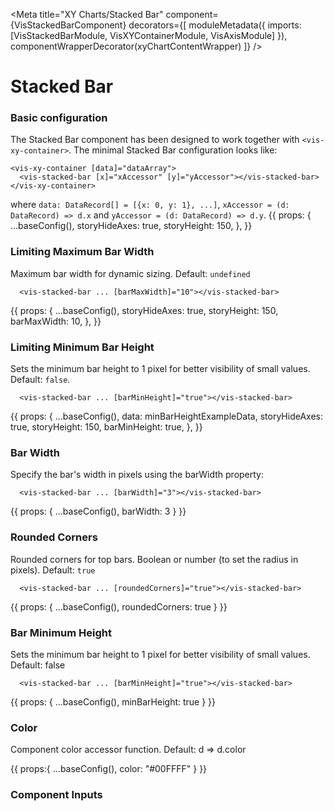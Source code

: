 


<Meta
  title="XY Charts/Stacked Bar"
  component={VisStackedBarComponent}
  decorators={[
    moduleMetadata({ imports: [VisStackedBarModule, VisXYContainerModule, VisAxisModule] }),
    componentWrapperDecorator(xyChartContentWrapper)
  ]}
/>

<style>{``}</style>

# Stacked Bar
### Basic configuration
The Stacked Bar component has been designed to work together with `<vis-xy-container>`. The minimal Stacked Bar configuration looks like:
```angular2html
<vis-xy-container [data]="dataArray">
  <vis-stacked-bar [x]="xAccessor" [y]="yAccessor"></vis-stacked-bar>
</vis-xy-container>
```
where `data: DataRecord[] = [{x: 0, y: 1}, ...]`, `xAccessor = (d: DataRecord) => d.x` and `yAccessor = (d: DataRecord) => d.y`.
<Story name="Simple Area">
  {{
    props: {
      ...baseConfig(),
      storyHideAxes: true,
      storyHeight: 150,
    },
  }}
</Story>

### Limiting Maximum Bar Width
Maximum bar width for dynamic sizing. Default: `undefined`
```angular2html
  <vis-stacked-bar ... [barMaxWidth]="10"></vis-stacked-bar>
```
<Story name="Limiting Maximum Bar Width">
  {{
    props: {
      ...baseConfig(),
      storyHideAxes: true,
      storyHeight: 150,
      barMaxWidth: 10,
    },
  }}
</Story>

### Limiting Minimum Bar Height
Sets the minimum bar height to 1 pixel for better visibility of small values. Default: `false`.
```angular2html
  <vis-stacked-bar ... [barMinHeight]="true"></vis-stacked-bar>
```
<Story name="Limiting Minimum Bar Height">
  {{
    props: {
      ...baseConfig(),
      data: minBarHeightExampleData,
      storyHideAxes: true,
      storyHeight: 150,
      barMinHeight: true,
    },
  }}
</Story>

### Bar Width
Specify the bar's width in pixels using the barWidth property:

```angular2html
  <vis-stacked-bar ... [barWidth]="3"></vis-stacked-bar>
```
<Story name="Bar Width">
  {{
    props: {
       ...baseConfig(),
      barWidth: 3
    }
  }}
</Story>

### Rounded Corners
Rounded corners for top bars. Boolean or number (to set the radius in pixels). Default: `true` 

```angular2html
  <vis-stacked-bar ... [roundedCorners]="true"></vis-stacked-bar>
```
<Story name ="Rounded Corners">
  {{
    props: {
      ...baseConfig(),
      roundedCorners: true
    }
  }}
</Story>

### Bar Minimum Height
Sets the minimum bar height to 1 pixel for better visibility of small values. Default: false

```angular2html
  <vis-stacked-bar ... [barMinHeight]="true"></vis-stacked-bar>
```
<Story name ="Bar Minimum Height"> 
  {{
    props: {
      ...baseConfig(),
      minBarHeight: true
    }
  }}
</Story>

### Color 
Component color accessor function. Default: d => d.color

<Story name="Color">
  {{
    props:{
      ...baseConfig(),
      color: "#00FFFF"
    }
  }}
</Story>


### Component Inputs

<ArgsTable of={VisStackedBarComponent} />

